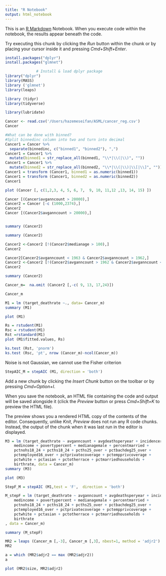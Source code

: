 ```yaml
---
title: "R Notebook"
output: html_notebook
---
```


This is an [R Markdown](http://rmarkdown.rstudio.com) Notebook. When you execute code within the notebook, the results appear beneath the code. 

Try executing this chunk by clicking the *Run* button within the chunk or by placing your cursor inside it and pressing *Cmd+Shift+Enter*. 

```r
install.packages("dplyr")
install.packages("glmnet")
```


```r
              # Install & load dplyr package
library("dplyr")
library(MASS)
library ('glmnet')
library(leaps)

library (tidyr)
library(tidyverse)

library(lubridate)
```


```r
Cancer <- read.csv('/Users/hazemeseifan/ASML/cancer_reg.csv')
Cancer
```


```r

#What can be done with binned?
#Split binnedinc column into two and turn into decimal
Cancer1 = Cancer %>%
  separate(binnedinc, c("binned1", "binned2"), ",")
Cancer1 = Cancer1 %>%
  mutate(binned1 = str_replace_all(binned1, "\\*|\\(|\\)", ""))
Cancer1 = Cancer1 %>%
  mutate(binned2 = str_replace_all(binned2, "\\*|\\(|\\)|\\[|\\]", ""))
Cancer1 = transform (Cancer1, binned1 = as.numeric(binned1))
Cancer1 = transform (Cancer1, binned2 = as.numeric(binned2))
Cancer1
```









```r
plot (Cancer [, c(1,2,3, 4, 5, 6, 7,  9, 10, 11,12 ,13, 14, 15) ])
```



```r
Cancer [(Cancer$avganncount > 20000),]
Cancer2 = Cancer [-c (1000,2374),]
Cancer2
Cancer [(Cancer2$avganncount > 20000),]



```
```r
summary (Cancer2)
```







```r
summary (Cancer2)
```




```r
Cancer2 <-Cancer2 [!(Cancer2$medianage > 100),]
Cancer2
```




```r
Cancer2[Cancer2$avganncount < 1963 & Cancer2$avganncount > 1962,]
Cancer2 <-Cancer2 [!(Cancer2$avganncount > 1962 & Cancer2$avganncount < 1963),]
Cancer2 
```


```r
summary (Cancer2)
```



```r
Cancer_m=  na.omit (Cancer2 [,-c( 9, 13, 17,24)])

Cancer_m
```





```r
M1 = lm (target_deathrate ~., data= Cancer_m)
summary (M1)
```

```r
plot (M1)
```










```r
Rs = rstudent(M1)
Rsc = rstudent(M1)
Rst =rstandard(M1)
plot (M1$fitted.values, Rs)
```



```r
ks.test (Rst, 'pnorm')
ks.test (Rsc, 'pt', nrow (Cancer_m)-ncol(Cancer_m))

```
Noise is not Gaussian, we cannot use the Fisher criterion



```r
StepAIC_M = stepAIC (M1, direction = 'both')

```

Add a new chunk by clicking the *Insert Chunk* button on the toolbar or by pressing *Cmd+Option+I*.

When you save the notebook, an HTML file containing the code and output will be saved alongside it (click the *Preview* button or press *Cmd+Shift+K* to preview the HTML file). 

The preview shows you a rendered HTML copy of the contents of the editor. Consequently, unlike *Knit*, *Preview* does not run any R code chunks. Instead, the output of the chunk when it was last run in the editor is displayed.

```r
M3 = lm (target_deathrate ~ avganncount + avgdeathsperyear + incidencerate + 
    medincome + povertypercent + medianagemale + percentmarried + 
    pctnohs18_24 + pcths18_24 + pcths25_over + pctbachdeg25_over + 
    pctemployed16_over + pctprivatecoverage + pctempprivcoverage + 
    pctwhite + pctasian + pctotherrace + pctmarriedhouseholds + 
    birthrate, data = Cancer_m)
summary (M3)
```





```r
plot (M3)
```






```r
StepF_M = stepAIC (M1,test = 'F',  direction = 'both')


```


```r
M_stepF = lm (target_deathrate ~ avganncount + avgdeathsperyear + incidencerate + 
    medincome + povertypercent + medianagemale + percentmarried + 
    pctnohs18_24 + pcths18_24 + pcths25_over + pctbachdeg25_over + 
    pctemployed16_over + pctprivatecoverage + pctempprivcoverage + 
    pctwhite + pctasian + pctotherrace + pctmarriedhouseholds + 
    birthrate
, data = Cancer_m)

summary (M_stepF)
```


```r
MR2 = leaps (Cancer_m [,-3], Cancer_m [,3], nbest=1, method = 'adjr2')
MR2
```

```r
a = which (MR2$adjr2 == max (MR2$adjr2))
a
```

```r
plot (MR2$size, MR2$adjr2)
```


